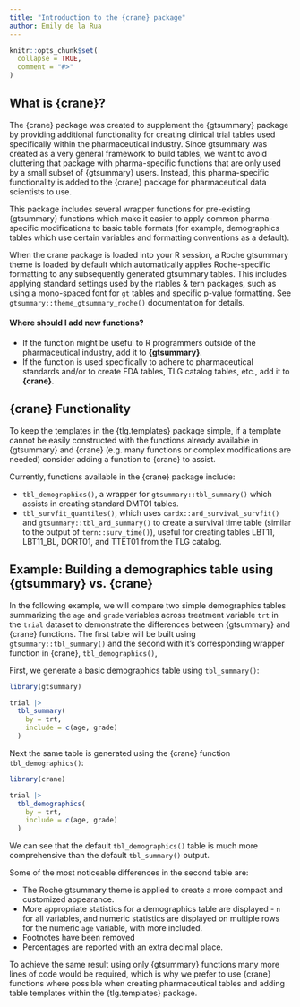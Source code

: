 ```yaml
---
title: "Introduction to the {crane} package"
author: Emily de la Rua
---
```


```r
knitr::opts_chunk$set(
  collapse = TRUE,
  comment = "#>"
)
```

## What is {crane}?

The {crane} package was created to supplement the {gtsummary} package by providing additional functionality for creating clinical trial tables used specifically within the pharmaceutical industry. Since gtsummary was created as a very general framework to build tables, we want to avoid cluttering that package with pharma-specific functions that are only used by a small subset of {gtsummary} users. Instead, this pharma-specific functionality is added to the {crane} package for pharmaceutical data scientists to use. 

This package includes several wrapper functions for pre-existing {gtsummary} functions which make it easier to apply common pharma-specific modifications to basic table formats (for example, demographics tables which use certain variables and formatting conventions as a default). 

When the crane package is loaded into your R session, a Roche gtsummary theme is loaded by default which automatically applies Roche-specific formatting to any subsequently generated gtsummary tables. This includes applying standard settings used by the rtables & tern packages, such as using a mono-spaced font for `gt` tables and specific p-value formatting. See `gtsummary::theme_gtsummary_roche()` documentation for details.

#### Where should I add new functions?

- If the function might be useful to R programmers outside of the pharmaceutical industry, add it to **{gtsummary}**.
- If the function is used specifically to adhere to pharmaceutical standards and/or to create FDA tables, TLG catalog tables, etc., add it to **{crane}**.

## {crane} Functionality

To keep the templates in the {tlg.templates} package simple, if a template cannot be easily constructed with the functions already available in {gtsummary} and {crane} (e.g. many functions or complex modifications are needed) consider adding a function to {crane} to assist.

Currently, functions available in the {crane} package include:

- `tbl_demographics()`, a wrapper for `gtsummary::tbl_summary()` which assists in creating standard DMT01 tables.
- `tbl_survfit_quantiles()`, which uses `cardx::ard_survival_survfit()` and `gtsummary::tbl_ard_summary()` to create a survival time table (similar to the output of `tern::surv_time()`), useful for creating tables LBT11, LBT11_BL, DORT01, and TTET01 from the TLG catalog.

## Example: Building a demographics table using {gtsummary} vs. {crane}

In the following example, we will compare two simple demographics tables summarizing the `age` and `grade` variables across treatment variable `trt` in the `trial` dataset to demonstrate the differences between {gtsummary} and {crane} functions. The first table will be built using `gtsummary::tbl_summary()` and the second with it's corresponding wrapper function in {crane}, `tbl_demographics()`,

First, we generate a basic demographics table using `tbl_summary()`:

```r
library(gtsummary)

trial |>
  tbl_summary(
    by = trt,
    include = c(age, grade)
  )
```

Next the same table is generated using the {crane} function `tbl_demographics()`:

```r
library(crane)

trial |>
  tbl_demographics(
    by = trt,
    include = c(age, grade)
  )
```

We can see that the default `tbl_demographics()` table is much more comprehensive than the default `tbl_summary()` output. 

Some of the most noticeable differences in the second table are:

- The Roche gtsummary theme is applied to create a more compact and customized appearance. 
- More appropriate statistics for a demographics table are displayed - `n` for all variables, and numeric statistics are displayed on multiple rows for the numeric `age` variable, with more included. 
- Footnotes have been removed
- Percentages are reported with an extra decimal place. 

To achieve the same result using only {gtsummary} functions many more lines of code would be required, which is why we prefer to use {crane} functions where possible when creating pharmaceutical tables and adding table templates within the {tlg.templates} package.

